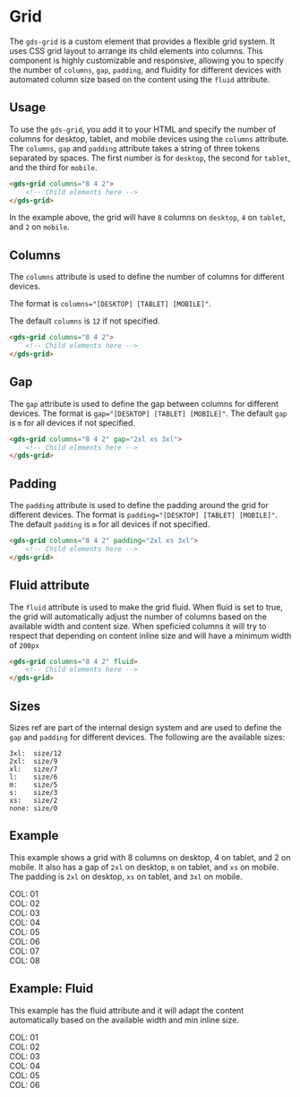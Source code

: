 
<Meta title="Components/Grid" />

# Grid

The `gds-grid` is a custom element that provides a flexible grid system. It uses CSS grid layout to arrange its child elements into columns. This component is highly customizable and responsive, allowing you to specify the number of `columns`, `gap`, `padding`, and fluidity for different devices with automated column size based on the content using the `fluid` attribute.

## Usage

To use the `gds-grid`, you add it to your HTML and specify the number of columns for desktop, tablet, and mobile devices using the `columns` attribute. The `columns`, `gap` and `padding` attribute takes a string of three tokens separated by spaces. The first number is for `desktop`, the second for `tablet`, and the third for `mobile`.

```html
<gds-grid columns="8 4 2">
    <!-- Child elements here -->
</gds-grid>
```
In the example above, the grid will have `8` columns on `desktop`, `4` on `tablet`, and `2` on `mobile`.

## Columns

The `columns` attribute is used to define the number of columns for different devices.

The format is `columns="[DESKTOP] [TABLET] [MOBILE]"`.

The default `columns` is `12` if not specified.

```html
<gds-grid columns="8 4 2">
    <!-- Child elements here -->
</gds-grid>
```

## Gap

The `gap` attribute is used to define the gap between columns for different devices.
The format is `gap="[DESKTOP] [TABLET] [MOBILE]"`.
The default `gap` is `m` for all devices if not specified.

```html
<gds-grid columns="8 4 2" gap="2xl xs 3xl">
    <!-- Child elements here -->
</gds-grid>
```

## Padding

The `padding` attribute is used to define the padding around the grid for different devices.
The format is `padding="[DESKTOP] [TABLET] [MOBILE]"`.
The default `padding` is `m` for all devices if not specified.

```html
<gds-grid columns="8 4 2" padding="2xl xs 3xl">
    <!-- Child elements here -->
</gds-grid>
```

## Fluid attribute

The `fluid` attribute is used to make the grid fluid. When fluid is set to true, the grid will automatically adjust the number of columns based on the available width and content size. When speficied columns it will try to respect that depending on content inline size and will have a minimum width of `200px`


```html
<gds-grid columns="8 4 2" fluid>
    <!-- Child elements here -->
</gds-grid>
```

## Sizes
Sizes ref are part of the internal design system and are used to define the `gap` and `padding` for different devices. The following are the available sizes:
```
3xl:  size/12
2xl:  size/9
xl:   size/7
l:    size/6
m:    size/5
s:    size/3
xs:   size/2
none: size/0
```

## Example 
This example shows a grid with 8 columns on desktop, 4 on tablet, and 2 on mobile. It also has a gap of `2xl` on desktop, `m` on tablet, and `xs` on mobile. The padding is `2xl` on desktop, `xs` on tablet, and `3xl` on mobile.
<Canvas>
    <gds-grid columns="lg:8 md:4 sm:2" gap="2xl l xs" padding="xs s m">
        <div>COL: 01</div>
        <div>COL: 02</div>
        <div>COL: 03</div>
        <div>COL: 04</div>
        <div>COL: 05</div>
        <div>COL: 06</div>
        <div>COL: 07</div>
        <div>COL: 08</div>
    </gds-grid>
</Canvas>

## Example: Fluid
This example has the fluid attribute and it will adapt the content automatically based on the available width and min inline size.

<Canvas>
    <gds-grid columns="lg:8 md:4 sm:2" gap="2xl m xs" auto-columns>
        <div>COL: 01</div>
        <div>COL: 02</div>
        <div>COL: 03</div>
        <div>COL: 04</div>
        <div>COL: 05</div>
        <div>COL: 06</div>
    </gds-grid>
</Canvas>

